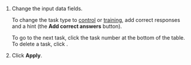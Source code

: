 1. Change the input data fields.

    To change the task type to [control](/docs-new/glossary#control-task) or [training](/docs-new/glossary#training-task), add correct responses and a hint (the **Add correct answers** button).

    To go to the next task, click the task number at the bottom of the table. To delete a task, click <img src="https://tlk-infra-front.azureedge.net/portal-static/uploaded/images/1675425166392/1675425166392_original_svg.svg" alt="" />.

1. Click **Apply**.
